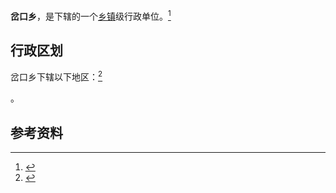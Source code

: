 {{中国乡级行政区|14/03/21/201/000}}

'''岔口乡'''，是{{PRC admin/fullname|14/03/21/201/000|3}}下辖的一个[[乡镇|乡镇]]级行政单位。<ref>{{PRC admin/ref sgc|{{PRC admin/parent|14/03/21/201/000}}}}</ref>

== 行政区划 ==

岔口乡下辖以下地区：<ref>{{PRC admin/ref sgc|14/03/21/201/000}}</ref>

{{PRC admin/children|14/03/21/201/000}}。

== 参考资料 ==

{{reflist}}

{{行政区划小作品}}
{{PRC admin/navcat|14/03/21/201/000}}